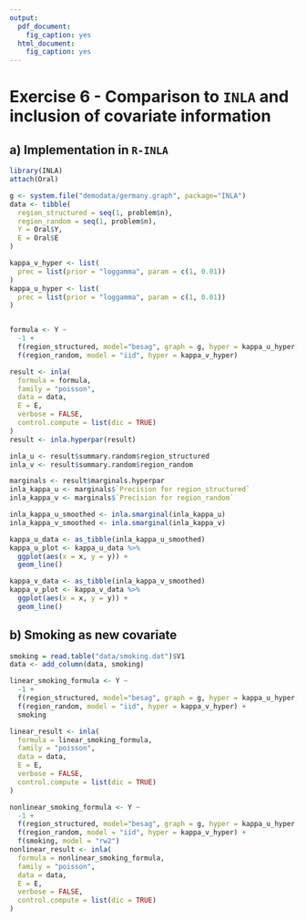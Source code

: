 ```yaml
---
output:
  pdf_document:
    fig_caption: yes
  html_document:
    fig_caption: yes
---
```

# Exercise 6 - Comparison to `INLA` and inclusion of covariate information

## a) Implementation in `R-INLA`

```r
library(INLA)
attach(Oral)

g <- system.file("demodata/germany.graph", package="INLA")
data <- tibble(
  region_structured = seq(1, problem$n),
  region_random = seq(1, problem$n),
  Y = Oral$Y,
  E = Oral$E
)

kappa_v_hyper <- list(
  prec = list(prior = "loggamma", param = c(1, 0.01))
)
kappa_u_hyper <- list(
  prec = list(prior = "loggamma", param = c(1, 0.01))
)


formula <- Y ~
  -1 +
  f(region_structured, model="besag", graph = g, hyper = kappa_u_hyper, constr = FALSE) +
  f(region_random, model = "iid", hyper = kappa_v_hyper)

result <- inla(
  formula = formula,
  family = "poisson",
  data = data,
  E = E,
  verbose = FALSE,
  control.compute = list(dic = TRUE)
)
result <- inla.hyperpar(result)

inla_u <- result$summary.random$region_structured
inla_v <- result$summary.random$region_random

marginals <- result$marginals.hyperpar
inla_kappa_u <- marginals$`Precision for region_structured`
inla_kappa_v <- marginals$`Precision for region_random`

inla_kappa_u_smoothed <- inla.smarginal(inla_kappa_u)
inla_kappa_v_smoothed <- inla.smarginal(inla_kappa_v)

kappa_u_data <- as_tibble(inla_kappa_u_smoothed)
kappa_u_plot <- kappa_u_data %>%
  ggplot(aes(x = x, y = y)) +
  geom_line()

kappa_v_data <- as_tibble(inla_kappa_v_smoothed)
kappa_v_plot <- kappa_v_data %>%
  ggplot(aes(x = x, y = y)) +
  geom_line()
```

## b) Smoking as new covariate

```r
smoking = read.table("data/smoking.dat")$V1
data <- add_column(data, smoking) 

linear_smoking_formula <- Y ~
  -1 +
  f(region_structured, model="besag", graph = g, hyper = kappa_u_hyper, constr = FALSE) +
  f(region_random, model = "iid", hyper = kappa_v_hyper) +
  smoking

linear_result <- inla(
  formula = linear_smoking_formula,
  family = "poisson",
  data = data,
  E = E,
  verbose = FALSE,
  control.compute = list(dic = TRUE)
)

nonlinear_smoking_formula <- Y ~
  -1 +
  f(region_structured, model="besag", graph = g, hyper = kappa_u_hyper, constr = FALSE) +
  f(region_random, model = "iid", hyper = kappa_v_hyper) +
  f(smoking, model = "rw2")
nonlinear_result <- inla(
  formula = nonlinear_smoking_formula,
  family = "poisson",
  data = data,
  E = E,
  verbose = FALSE,
  control.compute = list(dic = TRUE)
)
```
